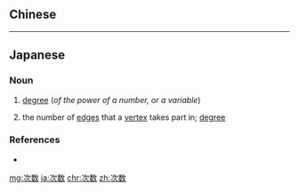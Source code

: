 {{also|次數}}
==Chinese==
{{zh-see|次數}}

----

==Japanese==
{{ja-kanjitab|じ|すう|yomi=o}}

===Noun===
{{ja-noun|じすう}}

# {{lb|ja|arithmetic|sort=しすう'}} [[degree]] (''of the power of a number, or a variable'')
# {{lb|ja|graph theory|sort=しすう'}} the number of [[edges]] that a [[vertex]] takes part in; [[degree]]

===References===
* {{R:Kojien}}

[[mg:次数]]
[[ja:次数]]
[[chr:次数]]
[[zh:次数]]
